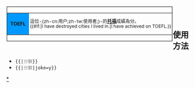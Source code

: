 <div style="float:left; border:solid #000000 1px; margin:1px">
{| cellspacing="0" style="width:238px; height:48px; background:#99CCFF"
|style="width:45px; height:45px; background:#0099FF; text-align:center; font-size:13px"|'''TOEFL'''<br>'''{{{1}}}'''
|style="text-align:left;vertical-align:middle;font-size:9pt;padding:2pt;line-height:115%;"|這位-{zh-cn:用户;zh-tw:使用者;}-的'''[[托福]]'''成績為{{{1}}}分。<br />{{#if:{{{joke|}}}|I have destroyed {{{1}}} cities I lived in.|I have achieved {{{1}}} on TOEFL.}}
|}
</div>
<includeonly>[[Category:參加過TOEFL測驗的維基人|{{PAGENAME}}]]</includeonly><noinclude><br style="clear:left" />

== 使用方法 ==
*<code><nowiki>{{</nowiki>{{PAGENAME}}|<span style="color:#888888">分數</span>}}</code>
*<code><nowiki>{{</nowiki>{{PAGENAME}}|<span style="color:#888888">分數</span>|joke=y}}</code>

[[Category:參加過TOEFL測驗的維基人|*]]


</noinclude>